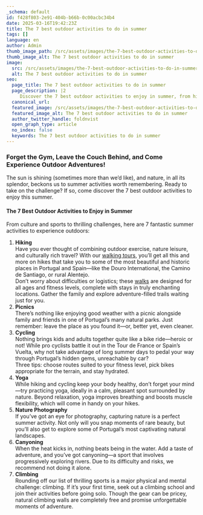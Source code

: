 ```yaml
---
_schema: default
id: f428f803-2e91-404b-b66b-0c00acbc34b4
date: 2025-03-16T19:42:23Z
title: The 7 best outdoor activities to do in summer
tags: []
language: en
author: Admin
thumb_image_path: /src/assets/images/the-7-best-outdoor-activities-to-do-in-summer.jpg
thumb_image_alt: The 7 best outdoor activities to do in summer
image:
  src: /src/assets/images/the-7-best-outdoor-activities-to-do-in-summer.jpg
  alt: The 7 best outdoor activities to do in summer
seo:
  page_title: The 7 best outdoor activities to do in summer
  page_description: |2
     Discover the 7 best outdoor activities to enjoy in summer, from hiking and picnics to extreme sports.
  canonical_url:
  featured_image: /src/assets/images/the-7-best-outdoor-activities-to-do-in-summer.jpg
  featured_image_alt: The 7 best outdoor activities to do in summer
  author_twitter_handle: foldnvist
  open_graph_type: article
  no_index: false
  keywords: The 7 best outdoor activities to do in summer
---
```


### Forget the Gym, Leave the Couch Behind, and Come Experience Outdoor Adventures!

<SnippetsAstroImage
  image_path="/src/assets/images/the-7-best-outdoor-activities-to-do-in-summer.jpg"
  image_alt="The 7 best outdoor activities to do in summer"
/>

The sun is shining (sometimes more than we’d like), and nature, in all its
splendor, beckons us to summer activities worth remembering. Ready to take on
the challenge? If so, come discover the 7 best outdoor activities to enjoy this
summer.

#### The 7 Best Outdoor Activities to Enjoy in Summer

From culture and sports to thrilling challenges, here are 7 fantastic summer
activities to experience outdoors:

1. **Hiking**<br>Have you ever thought of combining outdoor exercise, nature
   leisure, and culturally rich travel? With our
   <a href="https://topwalkingtoursportugal.com/pt/" target="_blank" rel="noopener">walking
   tours</a>, you’ll get all this and more on hikes that take you to some of the
   most beautiful and historic places in Portugal and Spain—like the Douro
   International, the Camino de Santiago, or rural Alentejo.<br>Don’t worry
   about difficulties or logistics; these
   <a href="https://topwalkingtoursportugal.com/pt/" target="_blank" rel="noopener">walks</a>
   are designed for all ages and fitness levels, complete with stays in truly
   enchanting locations. Gather the family and explore adventure-filled trails
   waiting just for you.
2. **Picnics**<br>There’s nothing like enjoying good weather with a picnic
   alongside family and friends in one of Portugal’s many natural parks. Just
   remember: leave the place as you found it—or, better yet, even cleaner.
3. **Cycling**<br>Nothing brings kids and adults together quite like a bike
   ride—heroic or not! While pro cyclists battle it out in the Tour de France or
   Spain’s Vuelta, why not take advantage of long summer days to pedal your way
   through Portugal’s hidden gems, unreachable by car?<br>Three tips: choose
   routes suited to your fitness level, pick bikes appropriate for the terrain,
   and stay hydrated.
4. **Yoga**<br>While hiking and cycling keep your body healthy, don’t forget
   your mind—try practicing yoga, ideally in a calm, pleasant spot surrounded by
   nature. Beyond relaxation, yoga improves breathing and boosts muscle
   flexibility, which will come in handy on your hikes.
5. **Nature Photography**<br>If you’ve got an eye for photography, capturing
   nature is a perfect summer activity. Not only will you snap moments of rare
   beauty, but you’ll also get to explore some of Portugal’s most captivating
   natural landscapes.
6. **Canyoning**<br>When the heat kicks in, nothing beats being in the water.
   Add a taste of adventure, and you’ve got canyoning—a sport that involves
   progressively exploring rivers. Due to its difficulty and risks, we recommend
   not doing it alone.
7. **Climbing**<br>Rounding off our list of thrilling sports is a major physical
   and mental challenge: climbing. If it’s your first time, seek out a climbing
   school and join their activities before going solo. Though the gear can be
   pricey, natural climbing walls are completely free and promise unforgettable
   moments of adventure.
